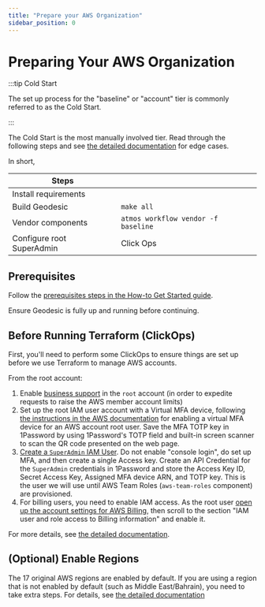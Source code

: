 ```yaml
---
title: "Prepare your AWS Organization"
sidebar_position: 0
---
```


# Preparing Your AWS Organization

:::tip Cold Start

The set up process for the "baseline" or "account" tier is commonly referred to as the Cold Start.

:::

The Cold Start is the most manually involved tier. Read through the following steps and see
[the detailed documentation](/layers/accounts/tutorials/manual-configuration/) for edge cases.

In short,

| Steps                     |                                     |
| ------------------------- | ----------------------------------- |
| Install requirements      |                                     |
| Build Geodesic            | `make all`                          |
| Vendor components         | `atmos workflow vendor -f baseline` |
| Configure root SuperAdmin | Click Ops                           |

## Prerequisites

Follow the [prerequisites steps in the How-to Get Started guide](/layers/foundation/#0-prerequisites).

Ensure Geodesic is fully up and running before continuing.

## Before Running Terraform (ClickOps)

First, you'll need to perform some ClickOps to ensure things are set up before we use Terraform to manage AWS accounts.

From the root account:

1. Enable
   [business support](https://docs.aws.amazon.com/organizations/latest/userguide/orgs_manage_policies_support.html) in
   the `root` account (in order to expedite requests to raise the AWS member account limits)
1. Set up the root IAM user account with a Virtual MFA device, following
   [the instructions in the AWS documentation](https://docs.aws.amazon.com/IAM/latest/UserGuide/id_credentials_mfa_enable_virtual.html#enable-virt-mfa-for-root)
   for enabling a virtual MFA device for an AWS account root user. Save the MFA TOTP key in 1Password by using
   1Password's TOTP field and built-in screen scanner to scan the QR code presented on the web page.
1. [Create a `SuperAdmin` IAM User](/layers/accounts/tutorials/how-to-create-superadmin-user/). Do not enable "console
   login", do set up MFA, and then create a single Access key. Create an API Credential for the `SuperAdmin` credentials
   in 1Password and store the Access Key ID, Secret Access Key, Assigned MFA device ARN, and TOTP key. This is the user
   we will use until AWS Team Roles (`aws-team-roles` component) are provisioned.
1. For billing users, you need to enable IAM access. As the root user
   [open up the account settings for AWS Billing](https://us-east-1.console.aws.amazon.com/billing/home?region=us-east-1#/Account),
   then scroll to the section "IAM user and role access to Billing information" and enable it.

For more details, see
[the detailed documentation](/layers/accounts/tutorials/manual-configuration/#provision-account-settings-component).

## (Optional) Enable Regions

The 17 original AWS regions are enabled by default. If you are using a region that is not enabled by default (such as
Middle East/Bahrain), you need to take extra steps. For details, see
[the detailed documentation](/layers/accounts/tutorials/manual-configuration/#optional-enable-regions)
